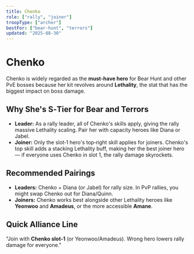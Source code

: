 ```yaml
---
title: Chenko
role: ["rally", "joiner"]
troopType: ["archer"]
bestFor: ["bear-hunt", "terrors"]
updated: "2025-08-30"
---
```


# Chenko

Chenko is widely regarded as the **must‑have hero** for Bear Hunt and other PvE bosses because her kit revolves around **Lethality**, the stat that has the biggest impact on boss damage.

## Why She's S‑Tier for Bear and Terrors

- **Leader:** As a rally leader, all of Chenko's skills apply, giving the rally massive Lethality scaling. Pair her with capacity heroes like Diana or Jabel.
- **Joiner:** Only the slot‑1 hero's top‑right skill applies for joiners. Chenko's top skill adds a stacking Lethality buff, making her the best joiner hero — if everyone uses Chenko in slot 1, the rally damage skyrockets.

## Recommended Pairings

- **Leaders:** Chenko + Diana (or Jabel) for rally size. In PvP rallies, you might swap Chenko out for Diana/Quinn.
- **Joiners:** Chenko works best alongside other Lethality heroes like **Yeonwoo** and **Amadeus**, or the more accessible **Amane**.

## Quick Alliance Line

"Join with **Chenko slot‑1** (or Yeonwoo/Amadeus). Wrong hero lowers rally damage for everyone."